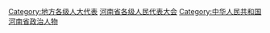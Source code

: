 [[Category:地方各级人大代表|Category:地方各级人大代表]]
[[Category:河南省各级人民代表大会|]]
[[Category:中华人民共和国河南省政治人物|Category:中华人民共和国河南省政治人物]]